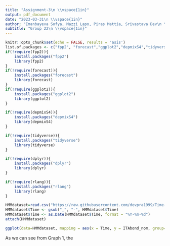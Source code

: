 ```yaml
---
title: "Assignment-3\n \\vspace{1in}"
output: pdf_document
date: "2023-03-31\n \\vspace{1in}"
author: "Imanbayeva Sofya, Mazzi Lapo, Piras Mattia, Srivastava Dev\n \\vspace{1in}"
subtitle: "Group 22\n \\vspace{1in}"
---
```


```r
knitr::opts_chunk$set(echo = FALSE, results = 'asis')
list.of.packages <- c("fpp2", "forecast","ggplot2","depmixS4","tidyverse","dplyr","rlang")
if(!require(fpp2)){
    install.packages("fpp2")
    library(fpp2)
}
if(!require(forecast)){
    install.packages("forecast")
    library(forecast)
}
if(!require(ggplot2)){
    install.packages("ggplot2")
    library(ggplot2)
}

if(!require(depmixS4)){
    install.packages("depmixS4")
    library(depmixS4)
}

if(!require(tidyverse)){
    install.packages("tidyverse")
    library(tidyverse)
}

if(!require(dplyr)){
    install.packages("dplyr")
    library(dplyr)
}

if(!require(rlang)){
    install.packages("rlang")
    library(rlang)
}
```
\newpage


```r
HMMdataset=read.csv("https://raw.githubusercontent.com/devpra1999/Time-Series-20236/main/data_assHMM.csv",header = TRUE)
HMMdataset$Time <- gsub("_", "-", HMMdataset$Time)
HMMdataset$Time <- as.Date(HMMdataset$Time, format = "%Y-%m-%d")
attach(HMMdataset)
```


```r
ggplot(data=HMMdataset, mapping = aes(x = Time, y = ITAbond_nom, group=1))+geom_line()+labs(title = "Graph 1: 10 year Italian Bond Yield (1997-2019)", x = "Year of observation", y = "Nominal Bond Yield (%)")+ scale_x_date(date_labels = "%Y")

```
As we can see from Graph 1, the 


